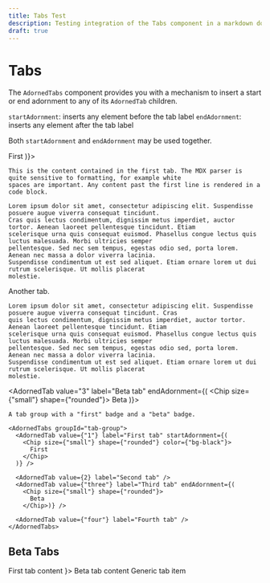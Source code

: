 ```yaml
---
title: Tabs Test
description: Testing integration of the Tabs component in a markdown document
draft: true
---
```



# Tabs

The `AdornedTabs` component provides you with a mechanism to insert a start or
end adornment to any of its `AdornedTab` children.

`startAdornment`: inserts any element before the tab label `endAdornment`:
inserts any element after the tab label

Both `startAdornment` and `endAdornment` may be used together.

<AdornedTabs groupId="tab-group">
  <AdornedTab value="1" label="First tab" default startAdornment={(
    <Chip size={"small"} shape={"rounded"} color={"bg-black"}>
      First
    </Chip>
  )}>

    This is the content contained in the first tab. The MDX parser is quite sensitive to formatting, for example white
    spaces are important. Any content past the first line is rendered in a code block.

    Lorem ipsum dolor sit amet, consectetur adipiscing elit. Suspendisse posuere augue viverra consequat tincidunt.
    Cras quis lectus condimentum, dignissim metus imperdiet, auctor tortor. Aenean laoreet pellentesque tincidunt. Etiam
    scelerisque urna quis consequat euismod. Phasellus congue lectus quis luctus malesuada. Morbi ultricies semper
    pellentesque. Sed nec sem tempus, egestas odio sed, porta lorem. Aenean nec massa a dolor viverra lacinia.
    Suspendisse condimentum ut est sed aliquet. Etiam ornare lorem ut dui rutrum scelerisque. Ut mollis placerat
    molestie.
  </AdornedTab>

  <AdornedTab value="2" label="Second tab">
    Another tab.

    Lorem ipsum dolor sit amet, consectetur adipiscing elit. Suspendisse posuere augue viverra consequat tincidunt. Cras
    quis lectus condimentum, dignissim metus imperdiet, auctor tortor. Aenean laoreet pellentesque tincidunt. Etiam
    scelerisque urna quis consequat euismod. Phasellus congue lectus quis luctus malesuada. Morbi ultricies semper
    pellentesque. Sed nec sem tempus, egestas odio sed, porta lorem. Aenean nec massa a dolor viverra lacinia.
    Suspendisse condimentum ut est sed aliquet. Etiam ornare lorem ut dui rutrum scelerisque. Ut mollis placerat
    molestie.
  </AdornedTab>

  <AdornedTab value="3" label="Beta tab" endAdornment={(
    <Chip size={"small"} shape={"rounded"}>
      Beta
    </Chip>)}>

    A tab group with a "first" badge and a "beta" badge.

    <AdornedTabs groupId="tab-group">
      <AdornedTab value={"1"} label="First tab" startAdornment={(
        <Chip size={"small"} shape={"rounded"} color={"bg-black"}>
          First
        </Chip>
      )} />

      <AdornedTab value={2} label="Second tab" />
      <AdornedTab value={"three"} label="Third tab" endAdornment={(
        <Chip size={"small"} shape={"rounded"}>
          Beta
        </Chip>)} />

      <AdornedTab value={"four"} label="Fourth tab" />
    </AdornedTabs>

  </AdornedTab>
</AdornedTabs>

## Beta Tabs

<AdornedTabs>
  <AdornedTab value={"1"} label="First tab">
    First tab content
  </AdornedTab>
  <AdornedTab value={"beta"} label="Beta tab" endAdornment={<BetaChip />}>
    Beta tab content
  </AdornedTab>
  <TabItem value={"3"} label={"Generic tab"}>
    Generic tab item
  </TabItem>
</AdornedTabs>
